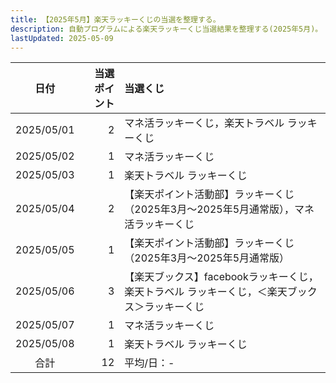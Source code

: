 ```yaml
---
title: 【2025年5月】楽天ラッキーくじの当選を整理する。
description: 自動プログラムによる楽天ラッキーくじ当選結果を整理する(2025年5月)。
lastUpdated: 2025-05-09
---
```



<CloudinaryImage txt={imageTxt} wid='800'></CloudinaryImage>
<NoteRakutenKuji></NoteRakutenKuji>


| 日付 | 当選ポイント | 当選くじ |
| :---: | ---: | :--- |
| 2025/05/01 | 2 | マネ活ラッキーくじ，楽天トラベル ラッキーくじ |
| 2025/05/02 | 1 | マネ活ラッキーくじ　|
| 2025/05/03 | 1 | 楽天トラベル ラッキーくじ |
| 2025/05/04 | 2 | 【楽天ポイント活動部】ラッキーくじ（2025年3月〜2025年5月通常版），マネ活ラッキーくじ |
| 2025/05/05 | 1 | 【楽天ポイント活動部】ラッキーくじ（2025年3月〜2025年5月通常版）|
| 2025/05/06 | 3 | 【楽天ブックス】facebookラッキーくじ，楽天トラベル ラッキーくじ，＜楽天ブックス＞ラッキーくじ |
| 2025/05/07 | 1 | マネ活ラッキーくじ　|
| 2025/05/08 | 1 | 楽天トラベル ラッキーくじ |
| 合計 | 12 | 平均/日：- |
